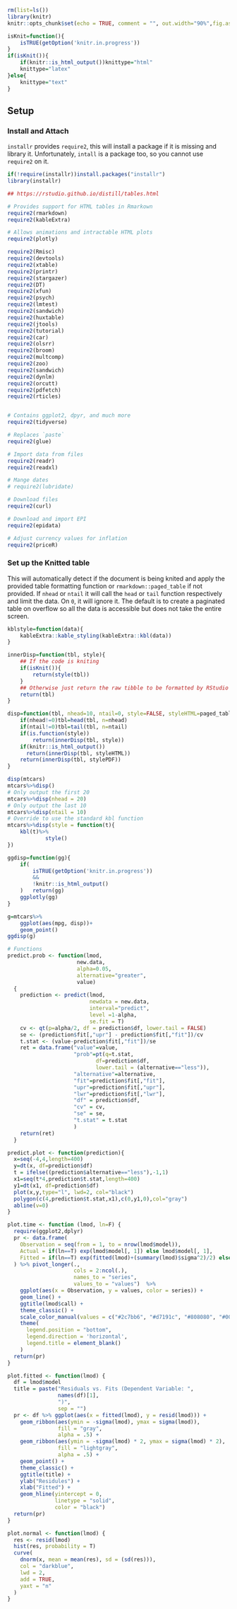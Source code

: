```r
rm(list=ls())
library(knitr)
knitr::opts_chunk$set(echo = TRUE, comment = "", out.width="90%",fig.asp=.56, fig.align = "center", message=FALSE)
```


```r
isKnit=function(){
	isTRUE(getOption('knitr.in.progress'))
}
if(isKnit()){
	if(knitr::is_html_output())knittype="html"
	knittype="latex"
}else{
	knittype="text"
}
```


## Setup
### Install and Attach
`installr` provides `require2`, this will install a package if it is missing and library it.  Unfortunately, `intall` is a package too, so you cannot use `require2` on it.
```r
if(!require(installr))install.packages("installr")
library(installr)

## https://rstudio.github.io/distill/tables.html

# Provides support for HTML tables in Rmarkown
require2(rmarkdown)
require2(kableExtra)

# Allows animations and intractable HTML plots
require2(plotly)

require2(Rmisc)
require2(devtools)
require2(xtable)
require2(printr)
require2(stargazer)
require2(DT)
require2(xfun)
require2(psych)
require2(lmtest)
require2(sandwich)
require2(huxtable)
require2(jtools)
require2(tutorial)
require2(car)
require2(olsrr)
require2(broom)
require2(multcomp)
require2(zoo)
require2(sandwich)
require2(dynlm)
require2(orcutt)
require2(pdfetch)
require2(rticles)


# Contains ggplot2, dpyr, and much more
require2(tidyverse)

# Replaces `paste`
require2(glue)

# Import data from files
require2(readr)
require2(readxl)

# Mange dates
# require2(lubridate)

# Download files
require2(curl)

# Download and import EPI
require2(epidata)

# Adjust currency values for inflation
require2(priceR)
```

### Set up the Knitted table
This will automatically detect if the document is being knited and apply the provided table formatting function or `rmarkdown::paged_table` if not provided.  If `nhead` or `ntail` it will call the `head` or `tail` function respectively and limit the data.  On `0`, it will ignore it.  The default is to create a paginated table on overflow so all the data is accessible but does not take the entire screen.
```r
kblstyle=function(data){
	kableExtra::kable_styling(kableExtra::kbl(data))
}

innerDisp=function(tbl, style){
	## If the code is kniting
	if(isKnit()){
		return(style(tbl))
	}
	## Otherwise just return the raw tibble to be formatted by RStudio
	return(tbl)
}

disp=function(tbl, nhead=10, ntail=0, style=FALSE, styleHTML=paged_table, stylePDF=kblstyle){
	if(nhead!=0)tbl=head(tbl, n=nhead)
	if(ntail!=0)tbl=tail(tbl, n=ntail)
	if(is.function(style))
		return(innerDisp(tbl, style))
	if(knitr::is_html_output())
	  return(innerDisp(tbl, styleHTML))
	return(innerDisp(tbl, stylePDF))
}
```

```r
disp(mtcars)
mtcars%>%disp()
# Only output the first 20
mtcars%>%disp(nhead = 20)
# Only output the last 10
mtcars%>%disp(ntail = 10)
# Override to use the standard kbl function
mtcars%>%disp(style = function(t){
	kbl(t)%>%
			style()
})
```

```r
ggdisp=function(gg){
	if(
		isTRUE(getOption('knitr.in.progress'))
		&&
		!knitr::is_html_output()
	)	return(gg)
	ggplotly(gg)
}
```

```r
g=mtcars%>%
	ggplot(aes(mpg, disp))+
	geom_point()
ggdisp(g)
```


```r
# Functions 
predict.prob <- function(lmod,
                      new.data,
                      alpha=0.05,
                      alternative="greater",
                      value)
  {
    prediction <- predict(lmod, 
                          newdata = new.data,
                          interval="predict",
                          level =1-alpha,
                          se.fit = T)
    cv <- qt(p=alpha/2, df = prediction$df, lower.tail = FALSE)
    se <- (prediction$fit[,"upr"] - prediction$fit[,"fit"])/cv
    t.stat <- (value-prediction$fit[,"fit"])/se
    ret = data.frame("value"=value,
                     "prob"=pt(q=t.stat,
                            df=prediction$df,
                            lower.tail = (alternative=="less")),
                     "alternative"=alternative,
                     "fit"=prediction$fit[,"fit"],
                     "upr"=prediction$fit[,"upr"],
                     "lwr"=prediction$fit[,"lwr"],
                     "df" = prediction$df,
                     "cv" = cv,
                     "se" = se,
                     "t.stat" = t.stat
                     )
    return(ret)
  }

predict.plot <- function(prediction){
  x=seq(-4,4,length=400)
  y=dt(x, df=prediction$df)
  t = ifelse((prediction$alternative=="less"),-1,1)  
  x1=seq(t*4,prediction$t.stat,length=400)
  y1=dt(x1, df=prediction$df)
  plot(x,y,type="l", lwd=2, col="black")
  polygon(c(4,prediction$t.stat,x1),c(0,y1,0),col="gray")
  abline(v=0)
}

plot.time <- function (lmod, ln=F) {
  require(ggplot2,dplyr)
  pr <- data.frame(
    Observation = seq(from = 1, to = nrow(lmod$model)),
    Actual = if(ln==T) exp(lmod$model[, 1]) else lmod$model[, 1],
    Fitted = if(ln==T) exp(fitted(lmod)+(summary(lmod)$sigma^2)/2) else fitted(lmod)
  ) %>% pivot_longer(.,
                     cols = 2:ncol(.),
                     names_to = "series",
                     values_to = "values")  %>%
    ggplot(aes(x = Observation, y = values, color = series)) +
    geom_line() +
    ggtitle(lmod$call) +
    theme_classic() +
    scale_color_manual(values = c("#2c7bb6", "#d7191c", "#808080", "#000000")) +
    theme(
      legend.position = "bottom",
      legend.direction = 'horizontal',
      legend.title = element_blank()
    )
  return(pr)
}

plot.fitted <- function(lmod) {
  df = lmod$model
  title = paste("Residuals vs. Fits (Dependent Variable: ",
                names(df)[1],
                ")",
                sep = "")
  pr <- df %>% ggplot(aes(x = fitted(lmod), y = resid(lmod))) +
    geom_ribbon(aes(ymin = -sigma(lmod), ymax = sigma(lmod)),
                fill = "gray",
                alpha = .5) +
    geom_ribbon(aes(ymin = -sigma(lmod) * 2, ymax = sigma(lmod) * 2),
                fill = "lightgray",
                alpha = .5) +
    geom_point() +
    theme_classic() +
    ggtitle(title) +
    ylab("Residules") +
    xlab("Fitted") +
    geom_hline(yintercept = 0,
               linetype = "solid",
               color = "black")
  return(pr)  
}  

plot.normal <- function(lmod) {
  res <- resid(lmod)
  hist(res, probability = T)
  curve(
    dnorm(x, mean = mean(res), sd = (sd(res))),
    col = "darkblue",
    lwd = 2,
    add = TRUE,
    yaxt = "n"
  )
}

```

